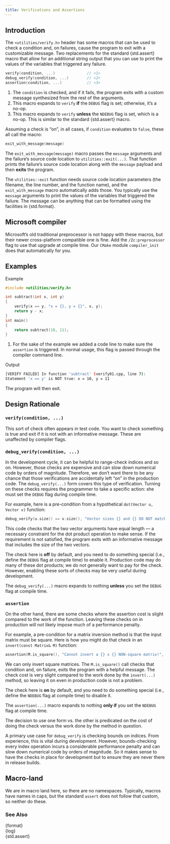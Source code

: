 ```yaml
---
title: Verifications and Assertions
---
```


## Introduction

The `<utilities/verify.h>` header has some macros that can be used to check a condition and, on failures, cause the program to exit with a customizable message.
Two replacements for the standard {std.assert} macro that allow for an additional string output that you can use to print the values of the variables that triggered any failure.

```cpp
verify(condition, ...)              // <1>
debug_verify(condition, ...)        // <2>
assertion(condition, ...)           // <3>
```
1. The `condition` is checked, and if it fails, the program exits with a custom message synthesized from the rest of the arguments.
2. This macro expands to `verify` **if** the `DEBUG` flag is set; otherwise, it's a no-op.
3. This macro expands to `verify` **unless** the `NDEBUG` flag is set, which is a no-op. This is similar to the standard {std.assert} macro.

Assuming a check is "on", in all cases, if `condition` evaluates to `false`, these all call the macro:
```cpp
exit_with_message(message)
```
The `exit_with_message(message)` macro passes the `message` arguments and the failure's source code location to `utilities::exit(...)`.
That function prints the failure's source code location along with the `message` payload and then **exits** the program.

The `utilities::exit` function needs source code location parameters (the filename, the line number, and the function name), and the `exit_with_message` macro automatically adds those.
You typically use the `message` arguments to print the values of the variables that triggered the failure.
The message can be anything that can be formatted using the facilities in {std.format}.

::: {.callout-tip}
# Microsoft compiler
Microsoft's old traditional preprocessor is not happy with these macros, but their newer cross-platform compatible one is fine.
Add the `/Zc:preprocessor` flag to use that upgrade at compile time.
Our `CMake` module `compiler_init` does that automatically for you.
:::

## Examples

[Example]{.bt}
```cpp
#include <utilities/verify.h>

int subtract(int x, int y)
{
    verify(x == y, "x = {}, y = {}", x, y);
    return y - x;
}
int main()
{
    return subtract(10, 11);
}
```
1. For the sake of the example we added a code line to make sure the `assertion` is triggered. In normal usage, this flag is passed through the compiler command line.

[Output]{.bt}
```sh
[VERIFY FAILED] In function 'subtract' (verify01.cpp, line 7):
Statement 'x == y' is NOT true: x = 10, y = 11
```
The program will then exit.

## Design Rationale

### `verify(condition, ...)`

This sort of check often appears in test code.
You want to check something is true and exit if it is not with an informative message.
These are unaffected by compiler flags.

### `debug_verify(condition, ...)`

In the development cycle, it can be helpful to range-check indices and so on.
However, those checks are expensive and can slow down numerical code by orders of magnitude.
Therefore, we don't want there to be any chance that those verifications are accidentally left "on" in the production code.
The `debug_verify(...)` form covers this type of verification.
Turning on these checks requires the programmer to take a specific action: she must set the `DEBUG` flag during compile time.

For example, here is a pre-condition from a hypothetical `dot(Vector u, Vector v)` function:
```cpp
debug_verify(u.size() == v.size(), "Vector sizes {} and {} DO NOT match!", u.size(), v.size());
```
This code checks that the two vector arguments have equal length --- a necessary constraint for the dot product operation to make sense.
If the requirement is not satisfied, the program exits with an informative message that includes the size of the two vectors.

The check here is **off** by default, and you need to do something special (i.e., define the `DEBUG` flag at compile time) to enable it.
Production code may do many of these dot products; we do not generally want to pay for the check.
However, enabling these sorts of checks may be very useful during development.

The `debug_verify(...)` macro expands to nothing **unless** you set the `DEBUG` flag at compile time.

### `assertion`

On the other hand, there are some checks where the assertion cost is slight compared to the work of the function.
Leaving these checks on in production will not likely impose much of a performance penalty.

For example, a pre-condition for a matrix inversion method is that the input matrix must be square.
Here is how you might do that check in an `invert(const Matrix& M)` function:
```cpp
assertion(M.is_square(), "Cannot invert a {} x {} NON-square matrix!", M.rows(), M.cols());
```
We can only invert square matrices.
The `M.is_square()` call checks that condition and, on failure, exits the program with a helpful message.
The check cost is very slight compared to the work done by the `invert(...)` method, so leaving it on even in production code is not a problem.

The check here is **on** by default, and you need to do something special (i.e., define the `NDEBUG` flag at compile time) to disable it.

The `assertion(...)` macro expands to nothing **only if** you set the `NDEBUG` flag at compile time.

The decision to use one form vs. the other is predicated on the cost of doing the check versus the work done by the method in question.

A primary use case for `debug_verify` is checking bounds on indices.
From experience, this is vital during development.
However, bounds-checking every index operation incurs a considerable performance penalty and can slow down numerical code by orders of magnitude.
So it makes sense to have the checks in place for development but to ensure they are never there in release builds.

::: {.callout-note}
# Macro-land
We are in macro land here, so there are no namespaces.
Typically, macros have names in caps, but the standard `assert` does not follow that custom, so neither do these.
:::

### See Also
{format} \
{log}    \
{std.assert}
